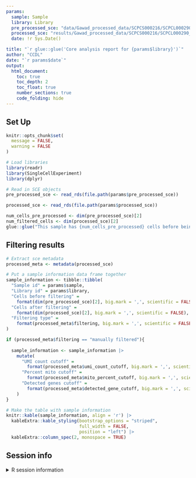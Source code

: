 ```yaml
---
params:
  sample: Sample
  library: Library
  pre_processed_sce: "data/Gawad_processed_data/SCPCS000216/SCPCL000290_filtered.rds"
  processed_sce: "results/Gawad_processed_data/SCPCS000216/SCPCL000290_miQC_processed_sce.rds"
  date: !r Sys.Date()

title: "`r glue::glue('Core analysis report for {params$library}')`"
author: "CCDL"
date: "`r params$date`"
output: 
  html_document:
    toc: true
    toc_depth: 2
    toc_float: true
    number_sections: true
    code_folding: hide
---
```


## Set Up

```r
knitr::opts_chunk$set(
  message = FALSE,
  warning = FALSE
)
```

```r
# Load libraries
library(readr)
library(SingleCellExperiment)
library(dplyr)
```

```r
# Read in SCE objects
pre_processed_sce <- read_rds(file.path(params$pre_processed_sce))

processed_sce <- read_rds(file.path(params$processed_sce))

num_cells_pre_processed <- dim(pre_processed_sce)[2]
num_filtered_cells <- dim(processed_sce)[2]
glue::glue("This sample has {num_cells_pre_processed} cells before being processed through the core analysis pipeline, and has {num_filtered_cells} cells after removal of low quality cells.")
```

## Filtering results

```r
# Extract sce metadata
processed_meta <- metadata(processed_sce)

# Put a sample information data frame together
sample_information <- tibble::tibble(
  "Sample id" = params$sample,
  "Library id" = params$library,
  "Cells before filtering" = 
    format(dim(pre_processed_sce)[2], big.mark = ',', scientific = FALSE),
  "Cells after filtering" = 
    format(dim(processed_sce)[2], big.mark = ',', scientific = FALSE),
  "Filtering type" = 
    format(processed_meta$filtering, big.mark = ',', scientific = FALSE)
)

if (processed_meta$filtering == "manually filtered"){
  
  sample_information <- sample_information |>
    mutate(
      "UMI count cutoff" = 
        format(processed_meta$umi_count_cutoff, big.mark = ',', scientific = FALSE),
      "Percent mito cutoff" = 
        format(processed_meta$mito_percent_cutoff, big.mark = ',', scientific = FALSE),
      "Detected genes cutoff" = 
        format(processed_meta$detected_gene_cutoff, big.mark = ',', scientific = FALSE)
    )
}

# Make the table with sample information
knitr::kable(sample_information, align = 'r') |>
  kableExtra::kable_styling(bootstrap_options = "striped",
                            full_width = FALSE,
                            position = "left") |>
  kableExtra::column_spec(2, monospace = TRUE)
```

## Session info
<details>
<summary>R session information</summary>
```r
sessionInfo()
```
